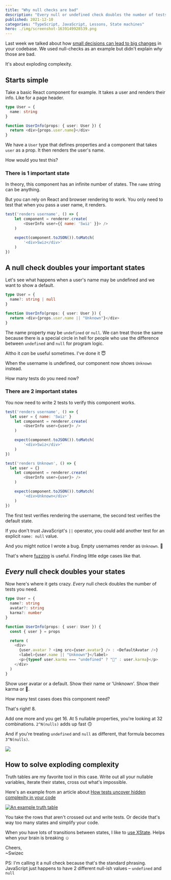 ```yaml
---
title: "Why null checks are bad"
description: "Every null or undefined check doubles the number of tests you need 😱"
published: 2021-12-10
categories: "TypeScript, JavaScript, Lessons, State machines"
hero: ./img/screenshot-1639149928539.png
---
```


Last week we talked about how [small decisions can lead to big changes](https://swizec.com/blog/even-small-things-can-make-your-code-gnarly/) in your codebase. We used null-checks as an example but didn't explain _why_ those are bad.

It's about exploding complexity.

## Starts simple

Take a basic React component for example. It takes a user and renders their info. Like for a page header.

```typescript
type User = {
  name: string
}

function UserInfo(props: { user: User }) {
  return <div>{props.user.name}</div>
}
```

We have a `User` type that defines properties and a component that takes `user` as a prop. It then renders the user's name.

How would you test this?

### There is 1 important state

In theory, this component has an infinite number of states. The `name` string can be anything.

But you can rely on React and browser rendering to work. You only need to test that when you pass a user name, it renders.

```javascript
test('renders username', () => {
	let component = renderer.create(
		<UserInfo user={{ name: 'Swiz' }}> />
	)

	expect(component.toJSON()).toMatch(
		'<div>Swiz</div>'
	)
})
```

## A null check doubles your important states

Let's see what happens when a user's name may be undefined and we want to show a default.

```typescript
type User = {
  name?: string | null
}

function UserInfo(props: { user: User }) {
  return <div>{props.user.name || "Unknown"}</div>
}
```

The name property may be `undefined` or `null`. We can treat those the same because there is a special circle in hell for people who use the difference between `undefined` and `null` for program logic.

Altho it _can_ be useful sometimes. I've done it 😇

When the username is undefined, our component now shows `Unknown` instead.

How many tests do you need now?

### There are 2 important states

You now need to write 2 tests to verify this component works.

```javascript
test('renders username', () => {
  let user = { name: 'Swiz' }
	let component = renderer.create(
		<UserInfo user={user}> />
	)

	expect(component.toJSON()).toMatch(
		'<div>Swiz</div>'
	)
})

test('renders Unknown', () => {
  let user = {}
	let component = renderer.create(
		<UserInfo user={user}> />
	)

	expect(component.toJSON()).toMatch(
		'<div>Unknown</div>'
	)
})
```

The first test verifies rendering the username, the second test verifies the default state.

If you don't trust JavaScript's `||` operator, you could add another test for an explicit `name: null` value.

And you might notice I wrote a bug. Empty usernames render as `Unknown`. 💩

That's where [fuzzing](https://en.wikipedia.org/wiki/Fuzzing) is useful. Finding little edge cases like that.

## _Every_ null check doubles your states

Now here's where it gets crazy. _Every_ null check doubles the number of tests you need.

```typescript
type User = {
  name?: string
  avatar?: string
  karma?: number
}

function UserInfo(props: { user: User }) {
  const { user } = props

  return (
    <div>
      {user.avatar ? <img src={user.avatar} /> : <DefaultAvatar />}
      <label>{user.name || "Unknown"}</label>
      <p>{typeof user.karma === "undefined" ? "🐣" : user.karma}</p>
    </div>
  )
}
```

Show user avatar or a default. Show their name or 'Unknown'. Show their karma or 🐣.

How many test cases does this component need?

That's right! 8.

Add one more and you get 16. At 5 nullable properties, you're looking at 32 combinations. `2^N(nulls)` adds up fast 🙃

And if you're treating `undefined` and `null` as different, that formula becomes `3^N(nulls)`.

![](giphy:cary_elwes_laughing)

## How to solve exploding complexity

Truth tables are my favorite tool in this case. Write out all your nullable variables, iterate their states, cross out what's impossible.

Here's an example from an article about [How tests uncover hidden complexity in your code](https://swizec.com/blog/how-tests-uncover-hidden-complexity-in-simple-code/)

[![An example truth table](./img/An-example-truth-tablejcac8b.png)](https://swizec.com/blog/how-tests-uncover-hidden-complexity-in-simple-code/)

You take the rows that aren't crossed out and write tests. Or decide that's way too many states and simplify your code.

When you have lots of transitions between states, I like to [use XState](https://swizec.com/blog/when-your-brain-is-breaking-try-xstate/). Helps when your brain is breaking ☺️

Cheers,<br/>
~Swizec

PS: I'm calling it a null check because that's the standard phrasing. JavaScript just happens to have 2 different null-ish values – `undefined` and `null`
